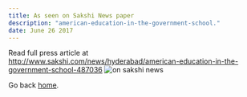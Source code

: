 ```yaml
---
title: As seen on Sakshi News paper
description: "american-education-in-the-government-school."
date: June 26 2017
---
```


Read full press article at http://www.sakshi.com/news/hyderabad/american-education-in-the-government-school-487036
![on sakshi news](/images/sakshi-news-clip.jpg)

Go back [home](/).
